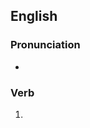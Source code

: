 ==English==

===Pronunciation===
* {{rhymes|en|aɪdɪŋ}}

===Verb===
{{head|en|verb form}}

# {{present participle of|en|misguide|nocat=1}}